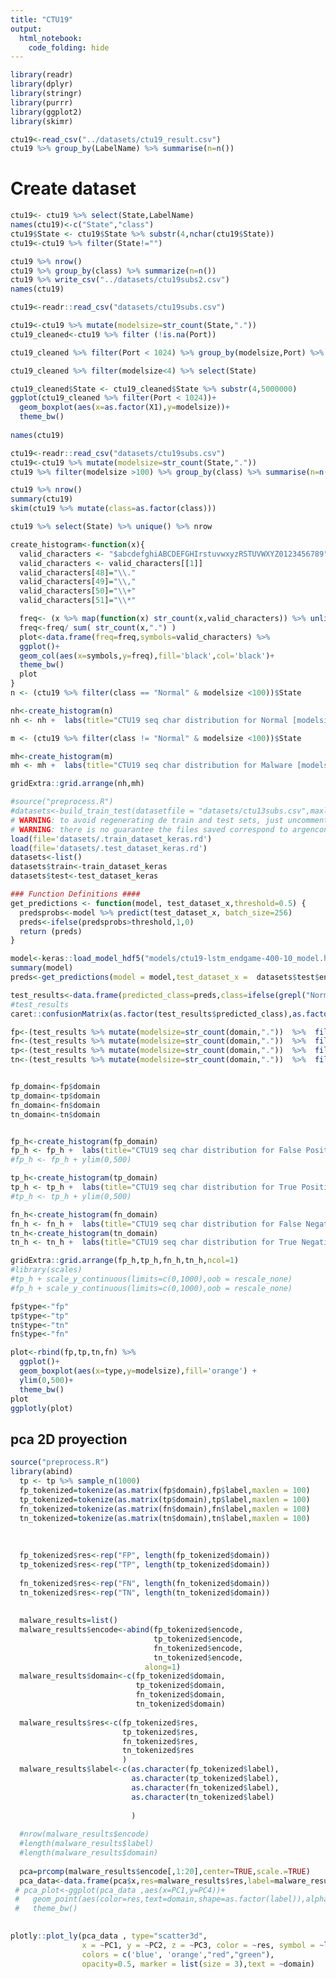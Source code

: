 ```yaml
---
title: "CTU19"
output: 
  html_notebook: 
    code_folding: hide
---
```

```r
library(readr)
library(dplyr)
library(stringr)
library(purrr)
library(ggplot2)
library(skimr)
```

```r
ctu19<-read_csv("../datasets/ctu19_result.csv")
ctu19 %>% group_by(LabelName) %>% summarise(n=n())
```
# Create dataset
```r
ctu19<- ctu19 %>% select(State,LabelName) 
names(ctu19)<-c("State","class")
ctu19$State <- ctu19$State %>% substr(4,nchar(ctu19$State))
ctu19<-ctu19 %>% filter(State!="")

ctu19 %>% nrow()
ctu19 %>% group_by(class) %>% summarize(n=n())
ctu19 %>% write_csv("../datasets/ctu19subs2.csv")
names(ctu19)
```

```r
ctu19<-readr::read_csv("datasets/ctu19subs.csv")

ctu19<-ctu19 %>% mutate(modelsize=str_count(State,".")) 
ctu19_cleaned<-ctu19 %>% filter (!is.na(Port))

ctu19_cleaned %>% filter(Port < 1024) %>% group_by(modelsize,Port) %>% summarise(n=n()) %>% ungroup() %>% mutate(total=sum(n)) 

ctu19_cleaned %>% filter(modelsize<4) %>% select(State)

ctu19_cleaned$State <- ctu19_cleaned$State %>% substr(4,5000000)
ggplot(ctu19_cleaned %>% filter(Port < 1024))+
  geom_boxplot(aes(x=as.factor(X1),y=modelsize))+
  theme_bw()
  
names(ctu19)
```
```r
ctu19<-readr::read_csv("datasets/ctu19subs.csv")
ctu19<-ctu19 %>% mutate(modelsize=str_count(State,".")) 
ctu19 %>% filter(modelsize >100) %>% group_by(class) %>% summarise(n=n())

ctu19 %>% nrow()
summary(ctu19)
skim(ctu19 %>% mutate(class=as.factor(class)))

ctu19 %>% select(State) %>% unique() %>% nrow
```

```r
create_histogram<-function(x){
  valid_characters <- "$abcdefghiABCDEFGHIrstuvwxyzRSTUVWXYZ0123456789" %>% str_split("")
  valid_characters <- valid_characters[[1]] 
  valid_characters[48]="\\."
  valid_characters[49]="\\,"
  valid_characters[50]="\\+"
  valid_characters[51]="\\*"

  freq<- (x %>% map(function(x) str_count(x,valid_characters)) %>% unlist() %>% matrix( ncol = 51, byrow = TRUE) %>% colSums())
  freq<-freq/ sum( str_count(x,".") )
  plot<-data.frame(freq=freq,symbols=valid_characters) %>%
  ggplot()+
  geom_col(aes(x=symbols,y=freq),fill='black',col='black')+
  theme_bw()
  plot
}
n <- (ctu19 %>% filter(class == "Normal" & modelsize <100))$State 

nh<-create_histogram(n)
nh <- nh +  labs(title="CTU19 seq char distribution for Normal [modelsize <100]")

m <- (ctu19 %>% filter(class != "Normal" & modelsize <100))$State 

mh<-create_histogram(m)
mh <- mh +  labs(title="CTU19 seq char distribution for Malware [modelsize <100]")

gridExtra::grid.arrange(nh,mh)

```
```r
#source("preprocess.R")
#datasets<-build_train_test(datasetfile = "datasets/ctu13subs.csv",maxlen = ctu_maxlen)
# WARNING: to avoid regenerating de train and test sets, just uncomments the following lines
# WARNING: there is no guarantee the files saved correspond to argencon.csv. If unsure, just re-run build_train_test()
load(file='datasets/.train_dataset_keras.rd')
load(file='datasets/.test_dataset_keras.rd')
datasets<-list()
datasets$train<-train_dataset_keras
datasets$test<-test_dataset_keras

### Function Definitions ####
get_predictions <- function(model, test_dataset_x,threshold=0.5) {
  predsprobs<-model %>% predict(test_dataset_x, batch_size=256)
  preds<-ifelse(predsprobs>threshold,1,0)
  return (preds)
}
```

```r
model<-keras::load_model_hdf5("models/ctu19-lstm_endgame-400-10_model.h5")
summary(model)
preds<-get_predictions(model = model,test_dataset_x =  datasets$test$encode,threshold = 0.5 )
```

```r
test_results<-data.frame(predicted_class=preds,class=ifelse(grepl("Normal",datasets$test$label) ,0,1) ,domain=datasets$test$domain,label=datasets$test$label) 
#test_results
caret::confusionMatrix(as.factor(test_results$predicted_class),as.factor(test_results$class), positive='1', mode="everything" )
```
```r
fp<-(test_results %>% mutate(modelsize=str_count(domain,"."))  %>%  filter(class == 0 & predicted_class == 1))
fn<-(test_results %>% mutate(modelsize=str_count(domain,"."))  %>%  filter(class == 1 & predicted_class == 0))
tp<-(test_results %>% mutate(modelsize=str_count(domain,"."))  %>%  filter(class == 1 & predicted_class == 1))
tn<-(test_results %>% mutate(modelsize=str_count(domain,"."))  %>%  filter(class == 0 & predicted_class == 0))


fp_domain<-fp$domain
tp_domain<-tp$domain
fn_domain<-fn$domain
tn_domain<-tn$domain


fp_h<-create_histogram(fp_domain)
fp_h <- fp_h +  labs(title="CTU19 seq char distribution for False Positive")
#fp_h <- fp_h + ylim(0,500)

tp_h<-create_histogram(tp_domain)
tp_h <- tp_h +  labs(title="CTU19 seq char distribution for True Positive")
#tp_h <- tp_h + ylim(0,500)

fn_h<-create_histogram(fn_domain)
fn_h <- fn_h +  labs(title="CTU19 seq char distribution for False Negative")
tn_h<-create_histogram(tn_domain)
tn_h <- tn_h +  labs(title="CTU19 seq char distribution for True Negative")

gridExtra::grid.arrange(fp_h,tp_h,fn_h,tn_h,ncol=1)
#library(scales)
#tp_h + scale_y_continuous(limits=c(0,1000),oob = rescale_none)
#fp_h + scale_y_continuous(limits=c(0,1000),oob = rescale_none)
```

```r
fp$type<-"fp"
tp$type<-"tp"
tn$type<-"tn"
fn$type<-"fn"

plot<-rbind(fp,tp,tn,fn) %>%
  ggplot()+
  geom_boxplot(aes(x=type,y=modelsize),fill='orange') +
  ylim(0,500)+
  theme_bw()
plot
ggplotly(plot)
```

##  pca 2D proyection
```r
source("preprocess.R")
library(abind)
  tp <- tp %>% sample_n(1000)
  fp_tokenized=tokenize(as.matrix(fp$domain),fp$label,maxlen = 100)
  tp_tokenized=tokenize(as.matrix(tp$domain),tp$label,maxlen = 100)
  fn_tokenized=tokenize(as.matrix(fn$domain),fn$label,maxlen = 100)
  tn_tokenized=tokenize(as.matrix(tn$domain),tn$label,maxlen = 100)
  
  
  
  fp_tokenized$res<-rep("FP", length(fp_tokenized$domain))
  tp_tokenized$res<-rep("TP", length(tp_tokenized$domain))
  
  fn_tokenized$res<-rep("FN", length(fn_tokenized$domain))
  tn_tokenized$res<-rep("TN", length(tn_tokenized$domain))
  
  
  malware_results=list()
  malware_results$encode<-abind(fp_tokenized$encode,
                                tp_tokenized$encode,
                                fn_tokenized$encode,
                                tn_tokenized$encode,
                              along=1)
  malware_results$domain<-c(fp_tokenized$domain,
                            tp_tokenized$domain,
                            fn_tokenized$domain,
                            tn_tokenized$domain)
                      
  malware_results$res<-c(fp_tokenized$res,
                         tp_tokenized$res,
                         fn_tokenized$res,
                         tn_tokenized$res
                         )
  malware_results$label<-c(as.character(fp_tokenized$label),
                           as.character(tp_tokenized$label),
                           as.character(fn_tokenized$label),
                           as.character(tn_tokenized$label)
                           
                           )
  
  #nrow(malware_results$encode)
  #length(malware_results$label)
  #length(malware_results$domain)
  
  pca=prcomp(malware_results$encode[,1:20],center=TRUE,scale.=TRUE)
  pca_data<-data.frame(pca$x,res=malware_results$res,label=malware_results$label,domain=malware_results$domain)
 # pca_plot<-ggplot(pca_data ,aes(x=PC1,y=PC4))+
 #   geom_point(aes(color=res,text=domain,shape=as.factor(label)),alpha=0.5)+
 #   theme_bw()
  

plotly::plot_ly(pca_data , type="scatter3d", 
                x = ~PC1, y = ~PC2, z = ~PC3, color = ~res, symbol = ~label,
                colors = c('blue', 'orange',"red","green"), 
                opacity=0.5, marker = list(size = 3),text = ~domain) 
```

